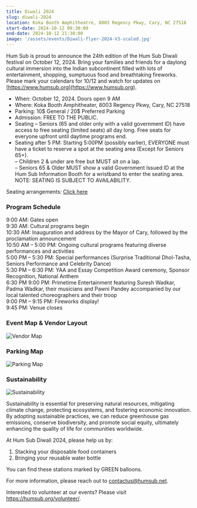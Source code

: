 ```yaml
---
title: Diwali 2024
slug: diwali-2024
location: Koka Booth Amphitheatre, 8003 Regency Pkwy, Cary, NC 27518
start-date: 2024-10-12 09:30:00
end-date: 2024-10-12 21:30:00
image: '/assets/events/Diwali-flyer-2024-V3-scaled.jpg'
---
```


Hum Sub is proud to announce the 24th edition of the Hum Sub Diwali festival on October 12, 2024.  Bring your families and friends for a daylong cultural immersion into the Indian subcontinent filled with lots of entertainment, shopping, sumptuous food and breathtaking fireworks.  Please mark your calendars for 10/12 and watch for updates on [https://www.humsub.org](https://www.humsub.org).

- When: October 12, 2024. Doors open 9 AM
- Where: Koka Booth Amphitheater, 8003 Regency Pkwy, Cary, NC 27518
- Parking: 10$ General / 20$ Preferred Parking
- Admission: FREE TO THE PUBLIC.  
- Seating – Seniors (65 and older only with a valid government ID) have access to free seating (limited seats) all day long.  Free seats for everyone upfront until daytime programs end.
- Seating after 5 PM: Starting 5:00PM (possibly earlier), EVERYONE must have a ticket to reserve a spot at the seating area (Except for Seniors 65+).  
    – Children 2 & under are free but MUST sit on a lap.  
    – Seniors 65 & Older MUST show a valid Government Issued ID at the Hum Sub Information Booth for a wristband to enter the seating area. NOTE: SEATING IS SUBJECT TO AVAILABILITY.

Seating arrangements: [Click here](https://humsub.org/wp-content/uploads/2024/10/HD2024-SeatingArrangements-v2.pdf)

### Program Schedule
9:00 AM: Gates open  
9:30 AM: Cultural programs begin  
10:30 AM: Inauguration and address by the Mayor of Cary, followed by the proclamation announcement  
10:50 AM – 5:00 PM: Ongoing cultural programs featuring diverse performances and activities  
5:00 PM – 5:30 PM: Special performances (Surprise Traditional Dhol-Tasha, Seniors Performance and Celebrity Dance)  
5:30 PM – 6:30 PM: YAA and Essay Competition Award ceremony, Sponsor Recognition, National Anthem  
6:30 PM 9:00 PM: Primetime Entertainment featuring Suresh Wadkar, Padma Wadkar, their musicians and Pawni Pandey accompanied by our local talented choreographers and their troop  
9:00 PM – 9:15 PM: Fireworks display!  
9:45 PM: Venue closes  

### Event Map & Vendor Layout

![Vendor Map](/assets/events/HD2024_Vendor_Layout_V1-1-1152x1536.jpg)

### Parking Map

![Parking Map](/assets/events/parking-map-hd-2024.png)

### Sustainability

<img src="/assets/events/HD-2024-sustainability-768x994.jpeg" alt="Sustainability" layout="fit" />

Sustainability is essential for preserving natural resources, mitigating climate change, protecting ecosystems, and fostering economic innovation. By adopting sustainable practices, we can reduce greenhouse gas emissions, conserve biodiversity, and promote social equity, ultimately enhancing the quality of life for communities worldwide.

At Hum Sub Diwali 2024, please help us by:

1. Stacking your disposable food containers
2. Bringing your reusable water bottle

You can find these stations marked by GREEN balloons.

For more information, please reach out to contactus@humsub.net.   

Interested to volunteer at our events?  Please visit https://humsub.org/volunteer/. 
